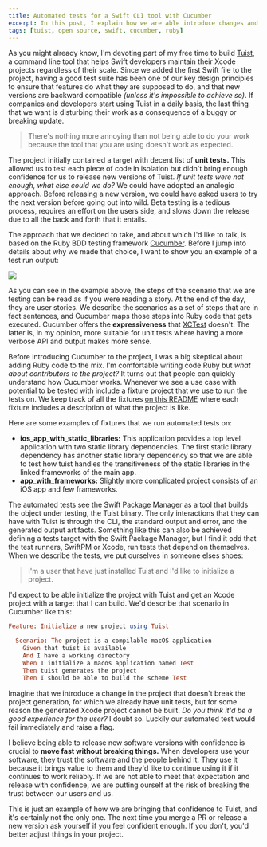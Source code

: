 ```yaml
---
title: Automated tests for a Swift CLI tool with Cucumber
excerpt: In this post, I explain how we are able introduce changes and release new versions of Tuist with the confidence of not introducing bugs or breaking things.
tags: [tuist, open source, swift, cucumber, ruby]
---
```


As you might already know, I'm devoting part of my free time to build [Tuist](https://github.com/tuist/tuist), a command line tool that helps Swift developers maintain their Xcode projects regardless of their scale. Since we added the first Swift file to the project, having a good test suite has been one of our key design principles to ensure that features do what they are supposed to do, and that new versions are backward compatible _(unless it's impossible to achieve so)_. If companies and developers start using Tuist in a daily basis, the last thing that we want is disturbing their work as a consequence of a buggy or breaking update.

> There's nothing more annoying than not being able to do your work because the tool that you are using doesn't work as expected.

The project initially contained a target with decent list of **unit tests.** This allowed us to test each piece of code in isolation but didn't bring enough confidence for us to release new versions of Tuist. _If unit tests were not enough, what else could we do?_ We could have adopted an analogic approach. Before releasing a new version, we could have asked users to try the next version before going out into wild. Beta testing is a tedious process, requires an effort on the users side, and slows down the release due to all the back and forth that it entails.

The approach that we decided to take, and about which I'd like to talk, is based on the Ruby BDD testing framework [Cucumber](https://github.com/cucumber/cucumber-ruby). Before I jump into details about why we made that choice, I want to show you an example of a test run output:

![](images/cucumber.gif)

As you can see in the example above, the steps of the scenario that we are testing can be read as if you were reading a story. At the end of the day, they are user stories. We describe the scenarios as a set of steps that are in fact sentences, and Cucumber maps those steps into Ruby code that gets executed. Cucumber offers the **expressiveness** that [XCTest](https://developer.apple.com/documentation/xctest) doesn't. The latter is, in my opinion, more suitable for unit tests where having a more verbose API and output makes more sense.

Before introducing Cucumber to the project, I was a big skeptical about adding Ruby code to the mix. I'm comfortable writing code Ruby but _what about contributors to the project?_ It turns out that people can quickly understand how Cucumber works. Whenever we see a use case with potential to be tested with include a fixture project that we use to run the tests on. We keep track of all the fixtures [on this README](https://github.com/tuist/tuist/tree/master/fixtures) where each fixture includes a description of what the project is like.

Here are some examples of fixtures that we run automated tests on:

- **ios_app_with_static_libraries:** This application provides a top level application with two static library dependencies. The first static library dependency has another static library dependency so that we are able to test how tuist handles the transitiveness of the static libraries in the linked frameworks of the main app.
- **app_with_frameworks:** Slightly more complicated project consists of an iOS app and few frameworks.

The automated tests see the Swift Package Manager as a tool that builds the object under testing, the Tuist binary. The only interactions that they can have with Tuist is through the CLI, the standard output and error, and the generated output artifacts. Something like this can also be achieved defining a tests target with the Swift Package Manager, but I find it odd that the test runners, SwiftPM or Xcode, run tests that depend on themselves. When we describe the tests, we put ourselves in someone elses shoes:

> I'm a user that have just installed Tuist and I'd like to initialize a project.

I'd expect to be able initialize the project with Tuist and get an Xcode project with a target that I can build. We'd describe that scenario in Cucumber like this:

```ruby
Feature: Initialize a new project using Tuist

  Scenario: The project is a compilable macOS application
    Given that tuist is available
    And I have a working directory
    When I initialize a macos application named Test
    Then tuist generates the project
    Then I should be able to build the scheme Test
```

Imagine that we introduce a change in the project that doesn't break the project generation, for which we already have unit tests, but for some reason the generated Xcode project cannot be built. _Do you think it'd be a good experience for the user?_ I doubt so. Luckily our automated test would fail immediately and raise a flag.

I believe being able to release new software versions with confidence is crucial to **move fast without breaking things.** When developers use your software, they trust the software and the people behind it. They use it because it brings value to them and they'd like to continue using it if it continues to work reliably. If we are not able to meet that expectation and release with confidence, we are putting ourself at the risk of breaking the trust between our users and us.

This is just an example of how we are bringing that confidence to Tuist, and it's certainly not the only one. The next time you merge a PR or release a new version ask yourself if you feel confident enough. If you don't, you'd better adjust things in your project.
